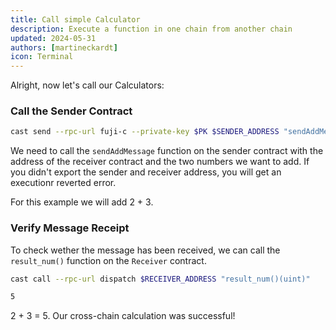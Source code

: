 ```yaml
---
title: Call simple Calculator
description: Execute a function in one chain from another chain
updated: 2024-05-31
authors: [martineckardt]
icon: Terminal
---
```



Alright, now let's call our Calculators:

<Steps>
<Step>

### Call the Sender Contract

```bash 
cast send --rpc-url fuji-c --private-key $PK $SENDER_ADDRESS "sendAddMessage(address, uint256, uint256)" $RECEIVER_ADDRESS 2 3
```

We need to call the `sendAddMessage` function on the sender contract with the address of the receiver contract and the two numbers we want to add. If you didn't export the sender and receiver address, you will get an executionr reverted error.

For this example we will add 2 + 3.

</Step>
<Step>

### Verify Message Receipt

To check wether the message has been received, we can call the `result_num()` function on the `Receiver` contract. 

```bash
cast call --rpc-url dispatch $RECEIVER_ADDRESS "result_num()(uint)"
```

```bash
5
```
2 + 3 = 5. Our cross-chain calculation was successful!
</Step>
</Steps>
